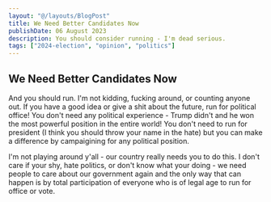 ```yaml
---
layout: "@/layouts/BlogPost"
title: We Need Better Candidates Now
publishDate: 06 August 2023
description: You should consider running - I'm dead serious.
tags: ["2024-election", "opinion", "politics"]
---
```


## We Need Better Candidates Now

And you should run. I'm not kidding, fucking around, or counting anyone out. If you have a good idea or give a shit about the future, run for political office! You don't need any political experience - Trump didn't and he won the most powerful position in the entire world! You don't need to run for president (I think you should throw your name in the hate) but you can make a difference by campaigining for any political position.

I'm not playing around y'all - our country really needs you to do this. I don't care if your shy, hate politics, or don't know what your doing - we need people to care about our government again and the only way that can happen is by total participation of everyone who is of legal age to run for office or vote.
